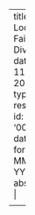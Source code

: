---
title: Local Fair Division
date: 22 11 2021
type: research
id: '00004'
date-format: MMM D, YYYY
abstract: |
    <p>Joint work with Debanuj Nayak ⸱ Accepted at <a href="https://sites.google.com/pondiuni.ac.in/maths-caldam-2022/home">CALDAM 2022</a> ⸱ Preprint available from <a href="https://arxiv.org/abs/2111.11528">ArXiV</a>.</p>

    <p>These developments explore the complexity of finding envy-free allocations of indivisible items in settings where envy is only experienced between friends, the valuations over items are binary, and the social network over agents is given by an undirected graph.</p>

---